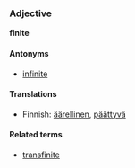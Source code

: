 ===Adjective===
'''finite'''

====Antonyms====
*[[infinite]]

====Translations====
*Finnish: [[äärellinen]], [[päättyvä]]

====Related terms====
*[[transfinite]]